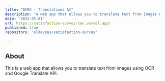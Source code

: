 ```yaml
---
title: "OCRX - Translations AI"
description: "A web app that allows you to translate text from images using OCR and Google Translate API."
date: "2023-05-01"
url: https://satisfaction-survey-ten.vercel.app/
published: true
repository: "eldevyas/satisfaction-survey"

---
```



## About

This is a web app that allows you to translate text from images using OCR and Google Translate API.